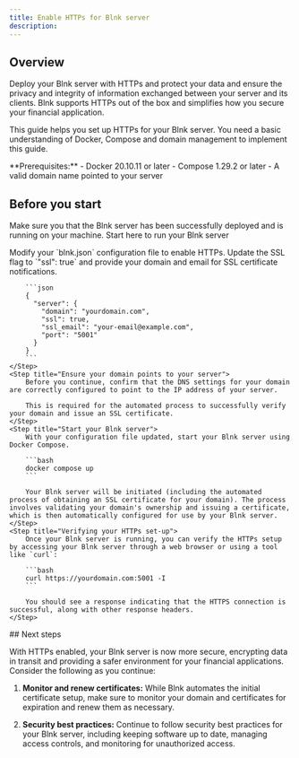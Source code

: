 ```yaml
---
title: Enable HTTPs for Blnk server
description:
---
```

## Overview

Deploy your Blnk server with HTTPs and protect your data and ensure the privacy and integrity of information exchanged between your server and its clients. Blnk supports HTTPs out of the box and simplifies how you secure your financial application. 

This guide helps you set up HTTPs for your Blnk server. You need a basic understanding of Docker, Compose and domain management to implement this guide.

<Note>
     **Prerequisites:**
     - Docker 20.10.11 or later
     - Compose 1.29.2 or later
     - A valid domain name pointed to your server
</Note>

## Before you start

Make sure you that the Blnk server has been successfully deployed and is running on your machine.
<Card title="Deploy Blnk" icon="square-1" href="/intro/run-blnk-server">
        Start here to run your Blnk server
</Card>

<Steps>
	<Step title="Update your configuration file">
		Modify your `blnk.json` configuration file to enable HTTPs. Update the SSL flag to `"ssl": true` and provide your domain and email for SSL certificate notifications. 
		
		```json
		{
		  "server": {
		    "domain": "yourdomain.com",
		    "ssl": true,
		    "ssl_email": "your-email@example.com",
		    "port": "5001"
		  }
		}
		```
	</Step>
	<Step title="Ensure your domain points to your server">
		Before you continue, confirm that the DNS settings for your domain are correctly configured to point to the IP address of your server. 
		
		This is required for the automated process to successfully verify your domain and issue an SSL certificate.
	</Step>
	<Step title="Start your Blnk server">
		With your configuration file updated, start your Blnk server using Docker Compose.
		
		```bash
		docker compose up
		```
		
		Your Blnk server will be initiated (including the automated process of obtaining an SSL certificate for your domain). The process involves validating your domain's ownership and issuing a certificate, which is then automatically configured for use by your Blnk server.
	</Step>
	<Step title="Verifying your HTTPs set-up">
		Once your Blnk server is running, you can verify the HTTPs setup by accessing your Blnk server through a web browser or using a tool like `curl`:
		
		```bash
		curl https://yourdomain.com:5001 -I
		```
		
		You should see a response indicating that the HTTPS connection is successful, along with other response headers.
	</Step>
</Steps>
## Next steps

With HTTPs enabled, your Blnk server is now more secure, encrypting data in transit and providing a safer environment for your financial applications. Consider the following as you continue:

1. **Monitor and renew certificates:** While Blnk automates the initial certificate setup, make sure to monitor your domain and certificates for expiration and renew them as necessary.

2. **Security best practices:** Continue to follow security best practices for your Blnk server, including keeping software up to date, managing access controls, and monitoring for unauthorized access.